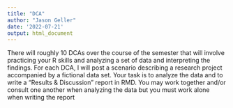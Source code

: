 ```yaml
---
title: "DCA"
author: "Jason Geller"
date: '2022-07-21'
output: html_document
---
```

There will roughly 10 DCAs over the course of the semester that will involve practicing your R skills and analyzing a set of data and interpreting the findings. For each DCA, I will post a scenario describing a
research project accompanied by a fictional data set. Your task is to analyze the data and to write a “Results & Discussion” report in RMD. You may work together and/or
consult one another when analyzing the data but you must work alone when writing the
report
